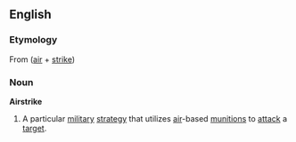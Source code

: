 {{wikipedia}}
==English==
===Etymology===
From ([[air]] + [[strike]])
===Noun===
'''Airstrike'''
#A particular [[military]] [[strategy]] that utilizes [[air]]-based [[munitions]] to [[attack]] a [[target]].